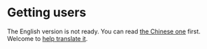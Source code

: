 # Getting users

The English version is not ready. You can read [the Chinese one](https://sideproject.guide/zh) first. Welcome to [help translate it](https://github.com/timqian/sideproject.guide/blob/main/pages/index.en.mdx).